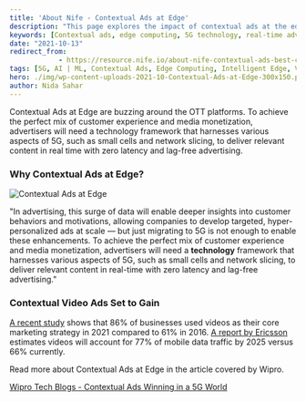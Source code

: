 ```yaml
---
title: 'About Nife - Contextual Ads at Edge'
description: "This page explores the impact of contextual ads at the edge of networks, especially in the context of 5G technology. Learn how advertisers can leverage advanced technologies like small cells and network slicing to deliver real-time, relevant content with zero latency and lag-free advertising. Discover the role of contextual ads in enhancing customer experience and media monetization."
keywords: [Contextual ads, edge computing, 5G technology, real-time advertising, network slicing, small cells, customer experience, media monetization, OTT platforms, video marketing]
date: "2021-10-13"
redirect_from: 
            - https://resource.nife.io/about-nife-contextual-ads-best-cloud-computing-platform/
tags: [5G, AI | ML, Contextual Ads, Edge Computing, Intelligent Edge, Videos at Edge]
hero: ./img/wp-content-uploads-2021-10-Contextual-Ads-at-Edge-300x150.png
author: Nida Sahar
---
```


Contextual Ads at Edge are buzzing around the OTT platforms. To achieve the perfect mix of customer experience and media monetization, advertisers will need a technology framework that harnesses various aspects of 5G, such as small cells and network slicing, to deliver relevant content in real time with zero latency and lag-free advertising.

### Why Contextual Ads at Edge?

![Contextual Ads at Edge](https://raw.githubusercontent.com/nifetency/nife-blog-content/main/blog/img/wp-content-uploads-2021-10-Contextual-Ads-at-Edge-300x150.png)
<br/>


 
"In advertising, this surge of data will enable deeper insights into customer behaviors and motivations, allowing companies to develop targeted, hyper-personalized ads at scale — but just migrating to 5G is not enough to enable these enhancements. To achieve the perfect mix of customer experience and media monetization, advertisers will need a **technology** framework that harnesses various aspects of 5G, such as small cells and network slicing, to deliver relevant content in real-time with zero latency and lag-free advertising."

### Contextual Video Ads Set to Gain

[A recent study](https://blog.hubspot.com/marketing/state-of-video-marketing-new-data) shows that 86% of businesses used videos as their core marketing strategy in 2021 compared to 61% in 2016. [A report by Ericsson](https://www.ericsson.com/en/mobility-report/dataforecasts/mobile-traffic-forecast) estimates videos will account for 77% of mobile data traffic by 2025 versus 66% currently.

Read more about Contextual Ads at Edge in the article covered by Wipro.

[Wipro Tech Blogs - Contextual Ads Winning in a 5G World](https://wiprotechblogs.medium.com/contextual-ads-winning-in-a-5g-world-94dee05b871d)
